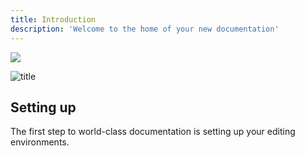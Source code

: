 ```yaml
---
title: Introduction
description: 'Welcome to the home of your new documentation'
---
```


<img
  src="/images/diagram.svg"
/>

![title](/images/diagram.jpg)

## Setting up

The first step to world-class documentation is setting up your editing environments.
